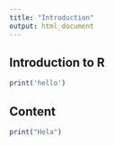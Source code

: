 ```yaml
---
title: "Introduction"
output: html_document
---
```


## Introduction to R 

```r
print('hello')
```


## Content

```r
print("Hola")

```